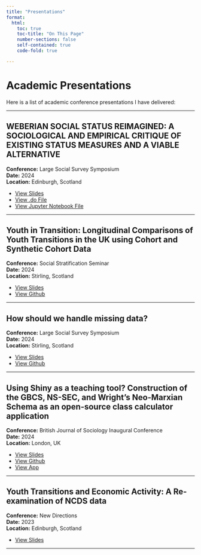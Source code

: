 ---
title: "Presentations"
format: 
  html:
    toc: true
    toc-title: "On This Page"
    number-sections: false
    self-contained: true
    code-fold: true

---

# Academic Presentations

Here is a list of academic conference presentations I have delivered:

---

## WEBERIAN SOCIAL STATUS REIMAGINED: A SOCIOLOGICAL AND EMPIRICAL CRITIQUE OF EXISTING STATUS MEASURES AND A VIABLE ALTERNATIVE

**Conference:** Large Social Survey Symposium  
**Date:** 2024  
**Location:** Edinburgh, Scotland  

- [View Slides](large_surveys_social_status_29112024.pdf){target="_blank"} 
- [View .do File](status_test_29112024.do){target="_blank"} 
- [View Jupyter Notebook File](social_status_so_01122024_v1.ipynb){target="_blank"} 


---

## Youth in Transition: Longitudinal Comparisons of Youth Transitions in the UK using Cohort and Synthetic Cohort Data

**Conference:** Social Stratification Seminar  
**Date:** 2024  
**Location:** Stirling, Scotland  

- [View Slides](stirling_scott_oatley_20240827.pdf){target="_blank"} 
- [View Github](https://github.com/Scott0atley/YouthTransitions){target="_blank"} 

---

## How should we handle missing data?

**Conference:** Large Social Survey Symposium  
**Date:** 2024  
**Location:** Stirling, Scotland  

- [View Slides](large_surveys_missing_data_02052024.pdf){target="_blank"}
- [View Github](https://github.com/Scott0atley/comparingmissingdatamethods/tree/main){target="_blank"} 

---


## Using Shiny as a teaching tool? Construction of the GBCS, NS-SEC, and Wright’s Neo-Marxian Schema as an open-source class calculator application

**Conference:** British Journal of Sociology Inaugural Conference  
**Date:** 2024  
**Location:** London, UK  

- [View Slides](BJS_Conference_Shiny_13042024.pdf){target="_blank"} 
- [View Github](https://github.com/EOSSCC/Class-Calculator){target="_blank"} 
- [View App](https://eosscc.shinyapps.io/Class_Calculator/){target="_blank"} 

---

## Youth Transitions and Economic Activity: A Re-examination of NCDS data

**Conference:** New Directions  
**Date:** 2023  
**Location:** Edinburgh, Scotland  

- [View Slides](qstep_18022024.pdf){target="_blank"}

---
